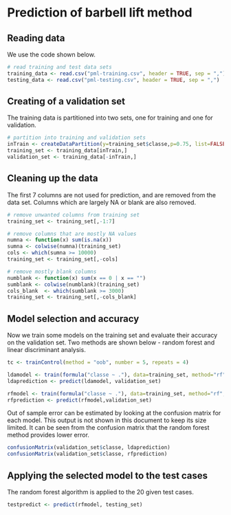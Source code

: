 # Prediction of barbell lift method

## Reading data

We use the code shown below.

```r
# read training and test data sets
training_data <- read.csv("pml-training.csv", header = TRUE, sep = ",")
testing_data <- read.csv("pml-testing.csv", header = TRUE, sep = ",")

```

## Creating of a validation set

The training data is partitioned into two sets, one for training and one for validation.

```r

# partition into training and validation sets
inTrain <- createDataPartition(y=training_set$classe,p=0.75, list=FALSE)
training_set <- training_data[inTrain,]
validation_set <- training_data[-inTrain,]

```

## Cleaning up the data

The first 7 columns are not used for prediction, and are removed from the data set. Columns which are largely
NA or blank are also removed.


```r
# remove unwanted columns from training set
training_set <- training_set[,-1:7]

# remove columns that are mostly NA values
numna <- function(x) sum(is.na(x))
sumna <- colwise(numna)(training_set)
cols <- which(sumna >= 10000)
training_set <- training_set[,-cols]

# remove mostly blank columns
numblank <- function(x) sum(x == 0 | x == "")
sumblank <- colwise(numblank)(training_set)
cols_blank  <- which(sumblank >= 3000)
training_set <- training_set[,-cols_blank]


```
## Model selection and accuracy

Now we train some models on the training set and evaluate their accuracy on the validation set. Two methods are shown below - random forest 
and linear discriminant analysis.

```r


tc <- trainControl(method = "oob", number = 5, repeats = 4)

ldamodel <- train(formula("classe ~ ."), data=training_set, method="rf", trControl = tc)
ldaprediction <- predict(ldamodel, validation_set)

rfmodel <- train(formula("classe ~ ."), data=training_set, method="rf", trControl = tc)
rfprediction <- predict(rfmodel,validation_set)

```
Out of sample error can be estimated by looking at the confusion matrix for each model. This output is not shown in this document to keep its
size limited. It can be seen from the confusion matrix that the random forest method provides lower error.

```r
confusionMatrix(validation_set$classe, ldaprediction)
confusionMatrix(validation_set$classe, rfprediction)

```

## Applying the selected model to the test cases

The random forest algorithm is applied to the 20 given test cases.

```r
testpredict <- predict(rfmodel, testing_set)
```


